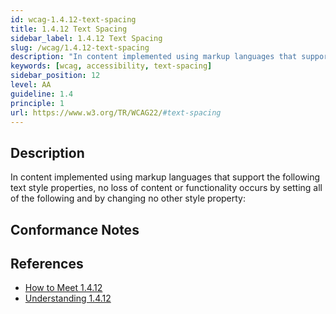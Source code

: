 ```yaml
---
id: wcag-1.4.12-text-spacing
title: 1.4.12 Text Spacing
sidebar_label: 1.4.12 Text Spacing
slug: /wcag/1.4.12-text-spacing
description: "In content implemented using markup languages that support the following text style properties, no loss of content or functionality occurs by setting all of the following and by changing no other style property:"
keywords: [wcag, accessibility, text-spacing]
sidebar_position: 12
level: AA
guideline: 1.4
principle: 1
url: https://www.w3.org/TR/WCAG22/#text-spacing
---
```


## Description

In content implemented using markup languages that support the following text style properties, no loss of content or functionality occurs by setting all of the following and by changing no other style property:

## Conformance Notes

<Project name="ads">
  <Support></Support>
</Project>

<Project name="scix">
  <Support></Support>
</Project>

## References

- [How to Meet 1.4.12](https://www.w3.org/WAI/WCAG22/quickref/#text-spacing)
- [Understanding 1.4.12](https://www.w3.org/WAI/WCAG22/Understanding/text-spacing.html)


